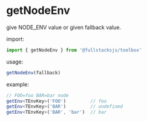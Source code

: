 # getNodeEnv

give NODE_ENV value or given fallback value.

import:
```typescript copy
import { getNodeEnv } from '@fullstacksjs/toolbox'
```

usage:
```typescript copy
getNodeEnv(fallback)
```

example:
```typescript copy
// FOO=foo BAR=bar node
getEnv<TEnvKey>('FOO')         // foo
getEnv<TEnvKey>('BAR')         // undefined
getEnv<TEnvKey>('BAR', 'bar')  // bar
```
